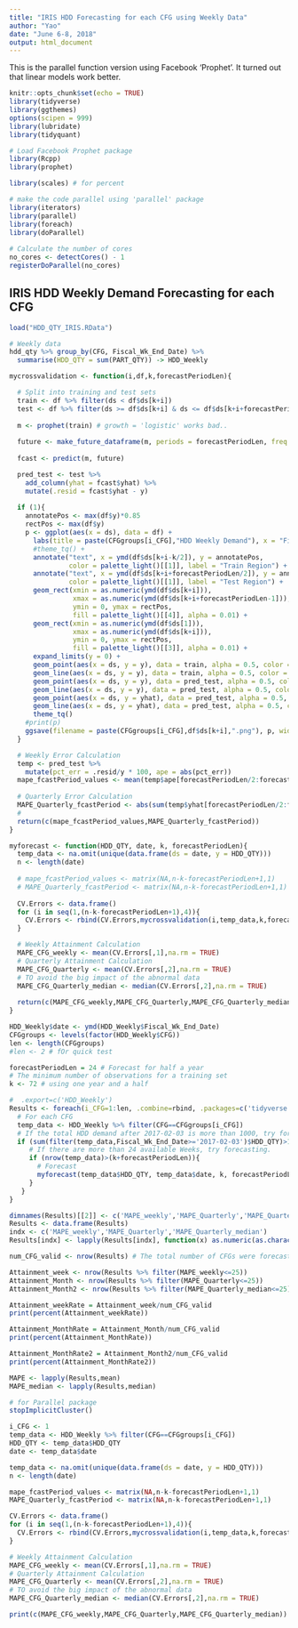 ---
title: "IRIS HDD Forecasting for each CFG using Weekly Data"
author: "Yao"
date: "June 6-8, 2018"
output: html_document
---

This is the parallel function version using Facebook 'Prophet'.
It turned out that linear models work better.

```{r setup, include=FALSE}
knitr::opts_chunk$set(echo = TRUE)
library(tidyverse)
library(ggthemes)
options(scipen = 999)
library(lubridate)
library(tidyquant)

# Load Facebook Prophet package
library(Rcpp)
library(prophet)

library(scales) # for percent

# make the code parallel using 'parallel' package
library(iterators)
library(parallel)
library(foreach)
library(doParallel)
 
# Calculate the number of cores
no_cores <- detectCores() - 1
registerDoParallel(no_cores)
```

## IRIS HDD Weekly Demand Forecasting for each CFG

```{r load the data}
load("HDD_QTY_IRIS.RData")

# Weekly data
hdd_qty %>% group_by(CFG, Fiscal_Wk_End_Date) %>%
  summarise(HDD_QTY = sum(PART_QTY)) -> HDD_Weekly
```

```{r Cross Validation Function}
mycrossvalidation <- function(i,df,k,forecastPeriodLen){

  # Split into training and test sets
  train <- df %>% filter(ds < df$ds[k+i])
  test <- df %>% filter(ds >= df$ds[k+i] & ds <= df$ds[k+i+forecastPeriodLen-1])
  
  m <- prophet(train) # growth = 'logistic' works bad..
  
  future <- make_future_dataframe(m, periods = forecastPeriodLen, freq = 'week',include_history = FALSE)
  
  fcast <- predict(m, future)

  pred_test <- test %>%
    add_column(yhat = fcast$yhat) %>%
    mutate(.resid = fcast$yhat - y)
  
  if (1){
    annotatePos <- max(df$y)*0.85
    rectPos <- max(df$y)
    p <- ggplot(aes(x = ds), data = df) +
      labs(title = paste(CFGgroups[i_CFG],"HDD Weekly Demand"), x = "Fiscal Week End Date",y='Weekly Demand') +
      #theme_tq() +
      annotate("text", x = ymd(df$ds[k+i-k/2]), y = annotatePos,
               color = palette_light()[[1]], label = "Train Region") +
      annotate("text", x = ymd(df$ds[k+i+forecastPeriodLen/2]), y = annotatePos*0.85,
               color = palette_light()[[1]], label = "Test Region") +
      geom_rect(xmin = as.numeric(ymd(df$ds[k+i])),
                xmax = as.numeric(ymd(df$ds[k+i+forecastPeriodLen-1])),
                ymin = 0, ymax = rectPos,
                fill = palette_light()[[4]], alpha = 0.01) + 
      geom_rect(xmin = as.numeric(ymd(df$ds[1])),
                xmax = as.numeric(ymd(df$ds[k+i])),
                ymin = 0, ymax = rectPos,
                fill = palette_light()[[3]], alpha = 0.01) + 
      expand_limits(y = 0) +
      geom_point(aes(x = ds, y = y), data = train, alpha = 0.5, color = palette_light()[[1]]) + 
      geom_line(aes(x = ds, y = y), data = train, alpha = 0.5, color = palette_light()[[1]]) +
      geom_point(aes(x = ds, y = y), data = pred_test, alpha = 0.5, color = palette_light()[[1]]) + 
      geom_line(aes(x = ds, y = y), data = pred_test, alpha = 0.5, color = palette_light()[[1]]) +
      geom_point(aes(x = ds, y = yhat), data = pred_test, alpha = 0.5, color = palette_light()[[2]]) + 
      geom_line(aes(x = ds, y = yhat), data = pred_test, alpha = 0.5, color = palette_light()[[2]]) +
      theme_tq() 
    #print(p)
    ggsave(filename = paste(CFGgroups[i_CFG],df$ds[k+i],".png"), p, width=10)
  }

  # Weekly Error Calculation
  temp <- pred_test %>%
    mutate(pct_err = .resid/y * 100, ape = abs(pct_err))
  mape_fcastPeriod_values <- mean(temp$ape[forecastPeriodLen/2:forecastPeriodLen])
  
  # Quarterly Error Calculation
  MAPE_Quarterly_fcastPeriod <- abs(sum(temp$yhat[forecastPeriodLen/2:forecastPeriodLen])-sum(temp$y[forecastPeriodLen/2:forecastPeriodLen]))/sum(temp$y[forecastPeriodLen/2:forecastPeriodLen]) * 100
  # 
  return(c(mape_fcastPeriod_values,MAPE_Quarterly_fcastPeriod))
}
```


```{r Forecast Function}
myforecast <- function(HDD_QTY, date, k, forecastPeriodLen){
  temp_data <- na.omit(unique(data.frame(ds = date, y = HDD_QTY)))
  n <- length(date)
  
  # mape_fcastPeriod_values <- matrix(NA,n-k-forecastPeriodLen+1,1)
  # MAPE_Quarterly_fcastPeriod <- matrix(NA,n-k-forecastPeriodLen+1,1)
  
  CV.Errors <- data.frame()
  for (i in seq(1,(n-k-forecastPeriodLen+1),4)){
    CV.Errors <- rbind(CV.Errors,mycrossvalidation(i,temp_data,k,forecastPeriodLen))
  }

  # Weekly Attainment Calculation
  MAPE_CFG_weekly <- mean(CV.Errors[,1],na.rm = TRUE)
  # Quarterly Attainment Calculation 
  MAPE_CFG_Quarterly <- mean(CV.Errors[,2],na.rm = TRUE)
  # TO avoid the big impact of the abnormal data
  MAPE_CFG_Quarterly_median <- median(CV.Errors[,2],na.rm = TRUE)
  
  return(c(MAPE_CFG_weekly,MAPE_CFG_Quarterly,MAPE_CFG_Quarterly_median))
}
```


```{r Run the fuctions parallel}
HDD_Weekly$date <- ymd(HDD_Weekly$Fiscal_Wk_End_Date)
CFGgroups <- levels(factor(HDD_Weekly$CFG))
len <- length(CFGgroups)
#len <- 2 # fOr quick test

forecastPeriodLen = 24 # Forecast for half a year
# The minimum number of observations for a training set
k <- 72 # using one year and a half

#  .export=c('HDD_Weekly')
Results <- foreach(i_CFG=1:len, .combine=rbind, .packages=c('tidyverse','prophet','Rcpp','ggthemes','lubridate','tidyquant')) %dopar% {
  # For each CFG
  temp_data <- HDD_Weekly %>% filter(CFG==CFGgroups[i_CFG])
  # If the total HDD demand after 2017-02-03 is more than 1000, try forecasting.
  if (sum(filter(temp_data,Fiscal_Wk_End_Date>='2017-02-03')$HDD_QTY)>1000){
     # If there are more than 24 available Weeks, try forecasting.
     if (nrow(temp_data)>(k+forecastPeriodLen)){
       # Forecast
       myforecast(temp_data$HDD_QTY, temp_data$date, k, forecastPeriodLen)
     }
   }
}

dimnames(Results)[[2]] <- c('MAPE_weekly','MAPE_Quarterly','MAPE_Quarterly_median')
Results <- data.frame(Results)
indx <- c('MAPE_weekly','MAPE_Quarterly','MAPE_Quarterly_median')
Results[indx] <- lapply(Results[indx], function(x) as.numeric(as.character(x)))

num_CFG_valid <- nrow(Results) # The total number of CFGs were forecasted.

Attainment_week <- nrow(Results %>% filter(MAPE_weekly<=25))
Attainment_Month <- nrow(Results %>% filter(MAPE_Quarterly<=25))
Attainment_Month2 <- nrow(Results %>% filter(MAPE_Quarterly_median<=25))

Attainment_weekRate = Attainment_week/num_CFG_valid
print(percent(Attainment_weekRate))

Attainment_MonthRate = Attainment_Month/num_CFG_valid
print(percent(Attainment_MonthRate))

Attainment_MonthRate2 = Attainment_Month2/num_CFG_valid
print(percent(Attainment_MonthRate2))

MAPE <- lapply(Results,mean)
MAPE_median <- lapply(Results,median)
```

```{r close the clusters}
# for Parallel package
stopImplicitCluster()
```

```{r Debug, eval=FALSE, include=FALSE}
i_CFG <- 1
temp_data <- HDD_Weekly %>% filter(CFG==CFGgroups[i_CFG])
HDD_QTY <- temp_data$HDD_QTY
date <- temp_data$date

temp_data <- na.omit(unique(data.frame(ds = date, y = HDD_QTY)))
n <- length(date)

mape_fcastPeriod_values <- matrix(NA,n-k-forecastPeriodLen+1,1)
MAPE_Quarterly_fcastPeriod <- matrix(NA,n-k-forecastPeriodLen+1,1)

CV.Errors <- data.frame()
for (i in seq(1,(n-k-forecastPeriodLen+1),4)){
  CV.Errors <- rbind(CV.Errors,mycrossvalidation(i,temp_data,k,forecastPeriodLen))
}

# Weekly Attainment Calculation
MAPE_CFG_weekly <- mean(CV.Errors[,1],na.rm = TRUE)
# Quarterly Attainment Calculation 
MAPE_CFG_Quarterly <- mean(CV.Errors[,2],na.rm = TRUE)
# TO avoid the big impact of the abnormal data
MAPE_CFG_Quarterly_median <- median(CV.Errors[,2],na.rm = TRUE)

print(c(MAPE_CFG_weekly,MAPE_CFG_Quarterly,MAPE_CFG_Quarterly_median))
```

